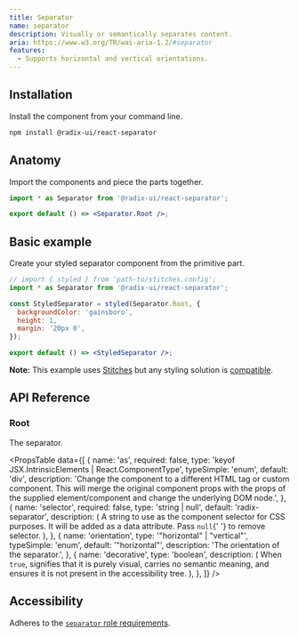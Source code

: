 ```yaml
---
title: Separator
name: separator
description: Visually or semantically separates content.
aria: https://www.w3.org/TR/wai-aria-1.2/#separator
features:
  - Supports horizontal and vertical orientations.
---
```


## Installation

Install the component from your command line.

```bash
npm install @radix-ui/react-separator
```

## Anatomy

Import the components and piece the parts together.

```jsx
import * as Separator from '@radix-ui/react-separator';

export default () => <Separator.Root />;
```

## Basic example

Create your styled separator component from the primitive part.

```jsx manual
// import { styled } from 'path-to/stitches.config';
import * as Separator from '@radix-ui/react-separator';

const StyledSeparator = styled(Separator.Root, {
  backgroundColor: 'gainsboro',
  height: 1,
  margin: '20px 0',
});

export default () => <StyledSeparator />;
```

<Note>

**Note:** This example uses [Stitches](https://stitches.dev) but any styling solution is [compatible](../../overview/styling).

</Note>

## API Reference

### Root

The separator.

<PropsTable
  data={[
    {
      name: 'as',
      required: false,
      type: 'keyof JSX.IntrinsicElements | React.ComponentType<any>',
      typeSimple: 'enum',
      default: 'div',
      description:
        'Change the component to a different HTML tag or custom component. This will merge the original component props with the props of the supplied element/component and change the underlying DOM node.',
    },
    {
      name: 'selector',
      required: false,
      type: 'string | null',
      default: 'radix-separator',
      description: (
        <span>
          A string to use as the component selector for CSS purposes.
          It will be added as a data attribute. Pass <Code>null</Code>{' '}
          to remove selector.
        </span>
      ),
    },
    {
      name: 'orientation',
      type: '"horizontal" | "vertical"',
      typeSimple: 'enum',
      default: '"horizontal"',
      description: 'The orientation of the separator.',
    },
    {
      name: 'decorative',
      type: 'boolean',
      description: (
        <span>
          When <Code>true</Code>, signifies that it is purely visual,
          carries no semantic meaning, and ensures it is not present
          in the accessibility tree.
        </span>
      ),
    },
  ]}
/>

## Accessibility

Adheres to the [`separator` role requirements](https://www.w3.org/TR/wai-aria-1.2/#separator).
